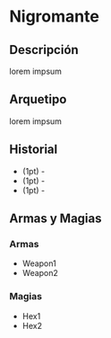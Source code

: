 
# Nigromante

<Bleed>
  <Screenshot src={placeholderImage} alt="placeholder" full />
</Bleed>

## Descripción
lorem impsum

## Arquetipo
lorem impsum

## Historial
* (1pt) -
* (1pt) -
* (1pt) -

## Armas y Magias

### Armas
- Weapon1
- Weapon2

### Magias
- Hex1
- Hex2
